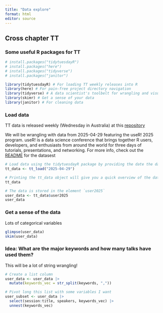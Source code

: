 ```yaml
---
title: "Data explore"
format: html
editor: source
---
```


## Cross chapter TT 

### Some useful R packages for TT

```r
# install.packages("tidytuesdayR")
# install.packages("here")
# install.packages("tidyverse")
# install.packages("janitor")

library(tidytuesdayR) # For loading TT weekly releases into R
library(here) # For pain-free project directory navigation 
library(tidyverse) # A data scientist's toolbelt for wrangling and visualising your data
library(skimr) # Get a sense of your data
library(janitor) # For cleaning data
```

### Load data

TT data is released weekly (Wednesday in Australia) at this [repository](https://github.com/rfordatascience/tidytuesday) 

We will be wrangling with data from 2025-04-29 featuring the useR! 2025 program. useR! is a data science conference that brings together R users, developers, and enthusiasts from around the world for three days of tutorials, presentations, and networking. For more info, check out the [README](https://github.com/rfordatascience/tidytuesday/blob/main/data/2025/2025-04-29/readme.md) for the datasest

```r
# Load data using the tidytuesdayR package by providing the date the data was released
tt_data <- tt_load("2025-04-29")

# Printing the tt_data object will give you a quick overview of the data
tt_data

# The data is stored in the element `user2025`
user_data <- tt_data$user2025
user_data
```

### Get a sense of the data

Lots of categorical variables

```r
glimpse(user_data)
skim(user_data)
```

### Idea: What are the major keywords and how many talks have used them? 

This will be a lot of string wrangling! 

```r
# Create a list column
user_data <- user_data |> 
  mutate(keywords_vec = str_split(keywords, ","))

# Pivot long this list with some variables I want
user_subset <- user_data |> 
  select(session:title, speakers, keywords_vec) |> 
  unnest(keywords_vec)


```

